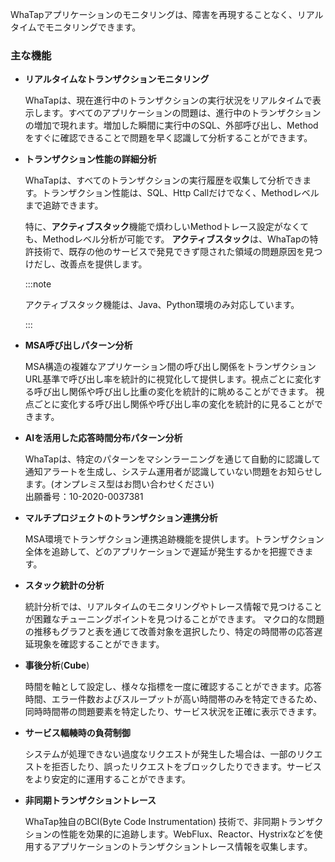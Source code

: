 WhaTapアプリケーションのモニタリングは、障害を再現することなく、リアルタイムでモニタリングできます。

<Videos url="https://www.whatap.io/old/video/main-product/monitoring_step_0.mp4" />

### 主な機能

- **リアルタイムなトランザクションモニタリング**

  WhaTapは、現在進行中のトランザクションの実行状況をリアルタイムで表示します。すべてのアプリケーションの問題は、進行中のトランザクションの増加で現れます。増加した瞬間に実行中のSQL、外部呼び出し、Methodをすぐに確認できることで問題を早く認識して分析することができます。

- **トランザクション性能の詳細分析**

  WhaTapは、すべてのトランザクションの実行履歴を収集して分析できます。トランザクション性能は、SQL、Http Callだけでなく、Methodレベルまで追跡できます。 

  <InDoc product='java,python'>

  特に、**アクティブスタック**機能で煩わしいMethodトレース設定がなくても、Methodレベル分析が可能です。 **アクティブスタック**は、WhaTapの特許技術で、既存の他のサービスで発見できず隠された領域の問題原因を見つけだし、改善点を提供します。

  :::note

  アクティブスタック機能は、Java、Python環境のみ対応しています。

  :::

  </InDoc>

<Xclude product='dotnet'>

- **MSA呼び出しパターン分析**

  MSA構造の複雑なアプリケーション間の呼び出し関係をトランザクションURL基準で呼び出し率を統計的に視覚化して提供します。視点ごとに変化する呼び出し関係や呼び出し比重の変化を統計的に眺めることができます。 視点ごとに変化する呼び出し関係や呼び出し率の変化を統計的に見ることができます。

</Xclude>

- **AIを活用した応答時間分布パターン分析**

  WhaTapは、特定のパターンをマシンラーニングを通じて自動的に認識して通知アラートを生成し、システム運用者が認識していない問題をお知らせします。(オンプレミス型はお問い合わせください)<br/>
  出願番号：10-2020-0037381

<Xclude product='dotnet'>

- **マルチプロジェクトのトランザクション連携分析**

  MSA環境でトランザクション連携追跡機能を提供します。トランザクション全体を追跡して、どのアプリケーションで遅延が発生するかを把握できます。

</Xclude>

<InDoc product='java,python'>

- **スタック統計の分析**

  統計分析では、リアルタイムのモニタリングやトレース情報で見つけることが困難なチューニングポイントを見つけることができます。 マクロ的な問題の推移もグラフと表を通じて改善対象を選択したり、特定の時間帯の応答遅延現象を確認することができます。

</InDoc>

- **事後分析**(**Cube**)

  時間を軸として設定し、様々な指標を一度に確認することができます。応答時間、エラー件数およびスループットが高い時間帯のみを特定できるため、同時時間帯の問題要素を特定したり、サービス状況を正確に表示できます。

<InDoc product='java'>

- **サービス輻輳時の負荷制御**

  システムが処理できない過度なリクエストが発生した場合は、一部のリクエストを拒否したり、誤ったリクエストをブロックしたりできます。サービスをより安定的に運用することができます。

- **非同期トランザクショントレース**

  WhaTap独自のBCI(Byte Code Instrumentation) 技術で、非同期トランザクションの性能を効果的に追跡します。WebFlux、Reactor、Hystrixなどを使用するアプリケーションのトランザクショントレース情報を収集します。

</InDoc>
